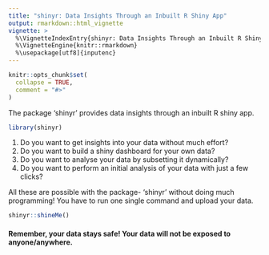 ---
title: "shinyr: Data Insights Through an Inbuilt R Shiny App"
output: rmarkdown::html_vignette
vignette: >
  %\VignetteIndexEntry{shinyr: Data Insights Through an Inbuilt R Shiny App}
  %\VignetteEngine{knitr::rmarkdown}
  %\usepackage[utf8]{inputenc}
---

```{r, include = FALSE}
knitr::opts_chunk$set(
  collapse = TRUE,
  comment = "#>"
)
```

The package 'shinyr' provides data insights through an inbuilt R shiny app.

```{r setup}
library(shinyr)
```

1. Do you want to get insights into your data without much effort?
2. Do you want to build a shiny dashboard for your own data?
3. Do you want to analyse your data by subsetting it dynamically? 
4. Do you want to perform an initial analysis of your data with just a few clicks?

All these are possible with the package- 'shinyr' without doing much programming! You have to run one single command and upload your data. 

```{r, eval=FALSE, message=FALSE, warning=FALSE}
shinyr::shineMe()
```

#### Remember, your data stays safe! Your data will not be exposed to anyone/anywhere.